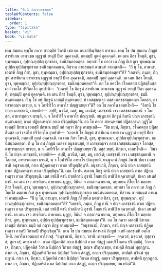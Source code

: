 ```yaml
---
title: "6.1 ปญฺจเภสชฺชกถา"
tableOfContents: false
sidebar:
  order: 1
type: "tipitaka"
basket: "vi"
book: "vi-maha"
---
```



<DynamicBreadcrumb />

<Division number="260" book="vi-maha">

<Paragraph number="1198" book="vi-maha">
เตน สมเยน พุทฺโธ ภควา สาวตฺถิยํ วิหรติ เชตวเน อนาถปิณฺฑิกสฺส อาราเม. เตน โข ปน สมเยน ภิกฺขูนํ สารทิเกน อาพาเธน ผุฏฺฐานํ ยาคุปิ ปีตา อุคฺคจฺฉติ, ภตฺตมฺปิ ภุตฺตํ อุคฺคจฺฉติ. เต เตน กิสา โหนฺติ, ลูขา, ทุพฺพณฺณา, อุปฺปณฺฑุปฺปณฺฑุกชาตา, ธมนิสนฺถตคตฺตา. อทฺทสา โข ภควา เต ภิกฺขู กิเส ลูเข ทุพฺพณฺเณ อุปฺปณฺฑุปฺปณฺฑุกชาเต ธมนิสนฺถตคตฺเต, ทิสฺวาน อายสฺมนฺตํ อานนฺทํ อามนฺเตสิ—  “กิํ นุ โข, อานนฺท, เอตรหิ ภิกฺขู กิสา, ลูขา, ทุพฺพณฺณา, อุปฺปณฺฑุปฺปณฺฑุกชาตา, ธมนิสนฺถตคตฺตา”ติ? “เอตรหิ, ภนฺเต, ภิกฺขูนํ สารทิเกน อาพาเธน ผุฏฺฐานํ ยาคุปิ ปีตา อุคฺคจฺฉติ, ภตฺตมฺปิ ภุตฺตํ อุคฺคจฺฉติ. เต เตน กิสา โหนฺติ, ลูขา, ทุพฺพณฺณา, อุปฺปณฺฑุปฺปณฺฑุกชาตา, ธมนิสนฺถตคตฺตา”ติ.
</Paragraph>

<Paragraph number="1199" book="vi-maha">
อถ โข ภควโต รโหคตสฺส ปฏิสลฺลีนสฺส เอวํ เจตโส ปริวิตกฺโก อุทปาทิ—  “เอตรหิ โข ภิกฺขูนํ สารทิเกน อาพาเธน ผุฏฺฐานํ ยาคุปิ ปีตา อุคฺคจฺฉติ, ภตฺตมฺปิ ภุตฺตํ อุคฺคจฺฉติ. เต เตน กิสา โหนฺติ, ลูขา, ทุพฺพณฺณา, อุปฺปณฺฑุปฺปณฺฑุกชาตา, ธมนิสนฺถตคตฺตา. กิํ นุ โข อหํ ภิกฺขูนํ เภสชฺชํ อนุชาเนยฺยํ, ยํ เภสชฺชญฺเจว อสฺส เภสชฺชสมฺมตญฺจ โลกสฺส, อาหารตฺถญฺจ ผเรยฺย, น จ โอฬาริโก อาหาโร ปญฺญาเยยฺยา”ติ? อถ โข ภควโต เอตทโหสิ—  “อิมานิ โข ปญฺจ เภสชฺชานิ, เสยฺยถิทํ—  สปฺปิ, นวนีตํ, เตลํ, มธุ, ผาณิตํ; เภสชฺชานิ เจว เภสชฺชสมฺมตานิ จ โลกสฺส, อาหารตฺถญฺจ ผรนฺติ, น จ โอฬาริโก อาหาโร ปญฺญายติ. ยนฺนูนาหํ ภิกฺขูนํ อิมานิ ปญฺจ เภสชฺชานิ อนุชาเนยฺยํ, กาเล ปฏิคฺคเหตฺวา กาเล ปริภุญฺชิตุนฺ”ติ.
</Paragraph>

<Paragraph number="1200" book="vi-maha">
อถ โข ภควา สายนฺหสมยํ ปฏิสลฺลานา วุฏฺฐิโต เอตสฺมิํ นิทาเน เอตสฺมิํ ปกรเณ ธมฺมิํ กถํ กตฺวา ภิกฺขู อามนฺเตสิ—  “อิธ มยฺหํ, ภิกฺขเว, รโหคตสฺส ปฏิสลฺลีนสฺส เอวํ เจตโส ปริวิตกฺโก อุทปาทิ—  ‘เอตรหิ โข ภิกฺขูนํ สารทิเกน อาพาเธน ผุฏฺฐานํ ยาคุปิ ปีตา อุคฺคจฺฉติ, ภตฺตมฺปิ ภุตฺตํ อุคฺคจฺฉติ. เต เตน กิสา โหนฺติ, ลูขา, ทุพฺพณฺณา, อุปฺปณฺฑุปฺปณฺฑุกชาตา, ธมนิสนฺถตคตฺตา. กิํ นุ โข อหํ ภิกฺขูนํ เภสชฺชํ อนุชาเนยฺยํ, ยํ เภสชฺชญฺเจว อสฺส เภสชฺชสมฺมตญฺจ โลกสฺส, อาหารตฺถญฺจ ผเรยฺย, น จ โอฬาริโก อาหาโร ปญฺญาเยยฺยา’ติ. ตสฺส มยฺหํ, ภิกฺขเว, เอตทโหสิ—  ‘อิมานิ โข ปญฺจ เภสชฺชานิ, เสยฺยถิทํ—  สปฺปิ, นวนีตํ, เตลํ, มธุ, ผาณิตํ; เภสชฺชานิ เจว เภสชฺชสมฺมตานิ จ โลกสฺส, อาหารตฺถญฺจ ผรนฺติ, น จ โอฬาริโก อาหาโร ปญฺญายติ. ยนฺนูนาหํ ภิกฺขูนํ อิมานิ ปญฺจ เภสชฺชานิ อนุชาเนยฺยํ, กาเล ปฏิคฺคเหตฺวา กาเล ปริภุญฺชิตุนฺ’ติ. อนุชานามิ, ภิกฺขเว, ตานิ ปญฺจ เภสชฺชานิ กาเล ปฏิคฺคเหตฺวา กาเล ปริภุญฺชิตุนฺ”ติ.
</Paragraph>

</Division>
<Division number="261" book="vi-maha">

<Paragraph number="1201" book="vi-maha">
เตน โข ปน สมเยน ภิกฺขู ตานิ ปญฺจ เภสชฺชานิ กาเล ปฏิคฺคเหตฺวา กาเล ปริภุญฺชนฺติ. เตสํ ยานิปิ ตานิ ปากติกานิ ลูขานิ โภชนานิ ตานิปิ นจฺฉาเทนฺติ, ปเคว เสเนสิตานิ. เต เตน เจว สารทิเกน อาพาเธน ผุฏฺฐา, อิมินา จ ภตฺตาจฺฉาทเกน, ตทุภเยน ภิโยฺยโส มตฺตาย กิสา โหนฺติ, ลูขา, ทุพฺพณฺณา, อุปฺปณฺฑุปฺปณฺฑุกชาตา, ธมนิสนฺถตคตฺตา. อทฺทสา โข ภควา เต ภิกฺขู ภิโยฺยโส มตฺตาย กิเส ลูเข ทุพฺพณฺเณ อุปฺปณฺฑุปฺปณฺฑุกชาเต ธมนิสนฺถตคตฺเต, ทิสฺวาน อายสฺมนฺตํ อานนฺทํ อามนฺเตสิ—  “กิํ นุ โข, อานนฺท, เอตรหิ ภิกฺขู ภิโยฺยโส มตฺตาย กิสา, ลูขา, ทุพฺพณฺณา, อุปฺปณฺฑุปฺปณฺฑุกชาตา, ธมนิสนฺถตคตฺตา”ติ? “เอตรหิ, ภนฺเต, ภิกฺขู ตานิ จ ปญฺจ เภสชฺชานิ กาเล ปฏิคฺคเหตฺวา กาเล ปริภุญฺชนฺติ. เตสํ ยานิปิ ตานิ ปากติกานิ ลูขานิ โภชนานิ ตานิปิ นจฺฉาเทนฺติ, ปเคว เสเนสิตานิ. เต เตน เจว สารทิเกน อาพาเธน ผุฏฺฐา, อิมินา จ ภตฺตาจฺฉาทเกน, ตทุภเยน ภิโยฺยโส มตฺตาย กิสา, ลูขา, ทุพฺพณฺณา, อุปฺปณฺฑุปฺปณฺฑุกชาตา, ธมนิสนฺถตคตฺตา”ติ. อถ โข ภควา เอตสฺมิํ นิทาเน เอตสฺมิํ ปกรเณ ธมฺมิํ กถํ กตฺวา ภิกฺขู อามนฺเตสิ—  “อนุชานามิ, ภิกฺขเว, ตานิ ปญฺจ เภสชฺชานิ ปฏิคฺคเหตฺวา กาเลปิ วิกาเลปิ ปริภุญฺชิตุนฺ”ติ.
</Paragraph>

</Division>
<Division number="262" book="vi-maha">

<Paragraph number="1202" book="vi-maha">
เตน โข ปน สมเยน คิลานานํ ภิกฺขูนํ วเสหิ เภสชฺเชหิ อตฺโถ โหติ. ภควโต เอตมตฺถํ อาโรเจสุํ. “อนุชานามิ, ภิกฺขเว, วสานิ เภสชฺชานิ—  อจฺฉวสํ, มจฺฉวสํ, สุสุกาวสํ, สูกรวสํ, คทฺรภวสํ—  กาเล ปฏิคฺคหิตํ กาเล นิปฺปกฺกํ กาเล สํสฏฺฐํ เตลปริโภเคน ปริภุญฺชิตุํ. วิกาเล เจ, ภิกฺขเว, ปฏิคฺคหิตํ วิกาเล นิปฺปกฺกํ วิกาเล สํสฏฺฐํ, ตญฺเจ ปริภุญฺเชยฺย, อาปตฺติ ติณฺณํ ทุกฺกฏานํ. กาเล เจ, ภิกฺขเว, ปฏิคฺคหิตํ วิกาเล นิปฺปกฺกํ วิกาเล สํสฏฺฐํ, ตญฺเจ ปริภุญฺเชยฺย, อาปตฺติ ทฺวินฺนํ ทุกฺกฏานํ. กาเล เจ, ภิกฺขเว, ปฏิคฺคหิตํ กาเล นิปฺปกฺกํ วิกาเล สํสฏฺฐํ, ตญฺเจ ปริภุญฺเชยฺย, อาปตฺติ ทุกฺกฏสฺส. กาเล เจ, ภิกฺขเว, ปฏิคฺคหิตํ กาเล นิปฺปกฺกํ กาเล สํสฏฺฐํ, ตญฺเจ ปริภุญฺเชยฺย, อนาปตฺตี”ติ.
</Paragraph>
</Division>